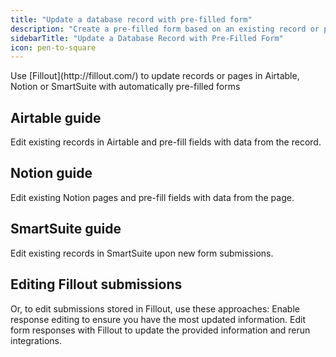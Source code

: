 ```yaml
---
title: "Update a database record with pre-filled form"
description: "Create a pre-filled form based on an existing record or page in Airtable, Notion or SmartSuite, and update it upon submission."
sidebarTitle: "Update a Database Record with Pre-Filled Form"
icon: pen-to-square
---
```


<Tip>
  Use [Fillout](http://fillout.com/) to update records or pages in Airtable, Notion or SmartSuite with automatically pre-filled forms
</Tip>

## Airtable guide

<CardGroup cols={2}>
  <Card title="Update existing Airtable records with a form" href="/help/airtable-update-form" icon="arrow-rotate-right" iconType="regular" color="#FFC738">
Edit existing records in Airtable and pre-fill fields with data from the record.
  </Card>
</CardGroup>

## Notion guide
<CardGroup cols={2}>
  <Card title="Update existing Notion pages with a form" href="/help/notion-update-form" icon="arrow-rotate-right" iconType="regular" color="#FFC738">
Edit existing Notion pages and pre-fill fields with data from the page.
  </Card>
</CardGroup>

## SmartSuite guide
<CardGroup cols={2}>
  <Card title="Update existing SmartSuite records with a form" href="/help/update-smartsuite" icon="arrow-rotate-right" iconType="regular" color="#FFC738">
Edit existing records in SmartSuite upon new form submissions.
  </Card>
</CardGroup>

## Editing Fillout submissions

Or, to edit submissions stored in Fillout, use these approaches:
<CardGroup cols={2}>
  <Card title="Let users edit their form submissions" href="/help/edit-form-submissions" icon="file-pen" iconType="regular" color="#FFC738">
Enable response editing to ensure you have the most updated information.
  </Card>
  <Card title="Edit form submissions" href="/help/edit-submissions" icon="pen-to-square" iconType="regular" color="#FFC738">
Edit form responses with Fillout to update the provided information and rerun integrations.
  </Card>
</CardGroup>
